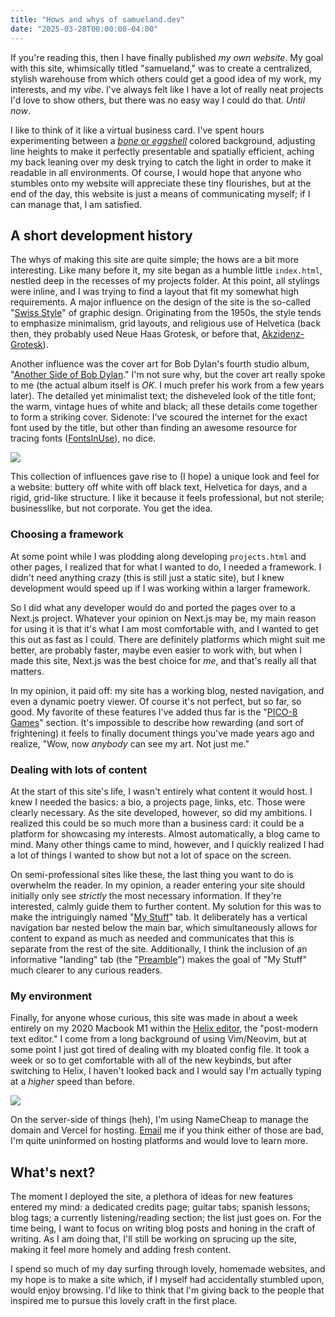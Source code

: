 ```yaml
---
title: "Hows and whys of samueland.dev"
date: "2025-03-28T00:00:00-04:00"
---
```


If you're reading this, then I have finally published *my own website*. My goal with this site, whimsically titled "samueland," was to create a centralized, stylish warehouse from which others could get a good idea of my work, my interests, and my *vibe*. I've always felt like I have a lot of really neat projects I'd love to show others, but there was no easy way I could do that. *Until now*.

I like to think of it like a virtual business card. I've spent hours experimenting between a [*bone* or *eggshell*](https://www.youtube.com/watch?v=cISYzA36-ZY) colored background, adjusting line heights to make it perfectly presentable and spatially efficient, aching my back leaning over my desk trying to catch the light in order to make it readable in all environments. Of course, I would hope that anyone who stumbles onto my website will appreciate these tiny flourishes, but at the end of the day, this website is just a means of communicating myself; if I can manage that, I am satisfied.

## A short development history

The whys of making this site are quite simple; the hows are a bit more interesting. Like many before it, my site began as a humble little `index.html`, nestled deep in the recesses of my projects folder. At this point, all stylings were inline, and I was trying to find a layout that fit my somewhat high requirements. A major influence on the design of the site is the so-called "[Swiss Style](https://en.wikipedia.org/wiki/Swiss_Style_(design))" of graphic design. Originating from the 1950s, the style tends to emphasize minimalism, grid layouts, and religious use of Helvetica (back then, they probably used Neue Haas Grotesk, or before that, [Akzidenz-Grotesk](https://en.wikipedia.org/wiki/Akzidenz-Grotesk)).

Another influence was the cover art for Bob Dylan's fourth studio album, "[Another Side of Bob Dylan](https://en.wikipedia.org/wiki/Another_Side_of_Bob_Dylan)." I'm not sure why, but the cover art really spoke to me (the actual album itself is *OK*. I much prefer his work from a few years later). The detailed yet minimalist text; the disheveled look of the title font; the warm, vintage hues of white and black; all these details come together to form a striking cover. Sidenote: I've scoured the internet for the exact font used by the title, but other than finding an awesome resource for tracing fonts ([FontsInUse](https://fontsinuse.com/tags/6504/bob-dylan)), no dice.

<img className="blogImg" src="/blog/media/asobd.jpg"/>

This collection of influences gave rise to (I hope) a unique look and feel for a website: buttery off white with off black text, Helvetica for days, and a rigid, grid-like structure. I like it because it feels professional, but not sterile; businesslike, but not corporate. You get the idea.

### Choosing a framework

At some point while I was plodding along developing `projects.html` and other pages, I realized that for what I wanted to do, I needed a framework. I didn't need anything crazy (this is still just a static site), but I knew development would speed up if I was working within a larger framework.

So I did what any developer would do and ported the pages over to a Next.js project. Whatever your opinion on Next.js may be, my main reason for using it is that it's what I am most comfortable with, and I wanted to get this out as fast as I could. There are definitely platforms which might suit me better, are probably faster, maybe even easier to work with, but when I made this site, Next.js was the best choice for *me*, and that's really all that matters.

In my opinion, it paid off: my site has a working blog, nested navigation, and even a dynamic poetry viewer. Of course it's not perfect, but so far, so good. My favorite of these features I've added thus far is the "[PICO-8 Games](/misc/games)" section. It's impossible to describe how rewarding (and sort of frightening) it feels to finally document things you've made years ago and realize, "Wow, now *anybody* can see my art. Not just me."

### Dealing with lots of content

At the start of this site's life, I wasn't entirely what content it would host. I knew I needed the basics: a bio, a projects page, links, etc. Those were clearly necessary. As the site developed, however, so did my ambitions. I realized this could be so much more than a business card: it could be a platform for showcasing my interests. Almost automatically, a blog came to mind. Many other things came to mind, however, and I quickly realized I had a lot of things I wanted to show but not a lot of space on the screen.

On semi-professional sites like these, the last thing you want to do is overwhelm the reader. In my opinion, a reader entering your site should initially only see *strictly* the most necessary information. If they're interested, calmly guide them to further content. My solution for this was to make the intriguingly named "[My Stuff](/misc)" tab. It deliberately has a vertical navigation bar nested below the main bar, which simultaneously allows for content to expand as much as needed and communicates that this is separate from the rest of the site. Additionally, I think the inclusion of an informative "landing" tab (the "[Preamble](/misc)") makes the goal of "My Stuff" much clearer to any curious readers.

### My environment
Finally, for anyone whose curious, this site was made in about a week entirely on my 2020 Macbook M1 within the [Helix editor](https://helix-editor.com/), the "post-modern text editor." I come from a long background of using Vim/Neovim, but at some point I just got tired of dealing with my bloated config file. It took a week or so to get comfortable with all of the new keybinds, but after switching to Helix, I haven't looked back and I would say I'm actually typing at a *higher* speed than before.

<img className="blogImg" src="/blog/media/dev-env.jpg"/>

On the server-side of things (heh), I'm using NameCheap to manage the domain and Vercel for hosting. [Email](mailto:andersonhenderson45@gmail.com) me if you think either of those are bad, I'm quite uninformed on hosting platforms and would love to learn more.

## What's next?
The moment I deployed the site, a plethora of ideas for new features entered my mind: a dedicated credits page; guitar tabs; spanish lessons; blog tags; a currently listening/reading section; the list just goes on. For the time being, I want to focus on writing blog posts and honing in the craft of writing. As I am doing that, I'll still be working on sprucing up the site, making it feel more homely and adding fresh content.

I spend so much of my day surfing through lovely, homemade websites, and my hope is to make a site which, if I myself had accidentally stumbled upon, would enjoy browsing. I'd like to think that I'm giving back to the people that inspired me to pursue this lovely craft in the first place.
